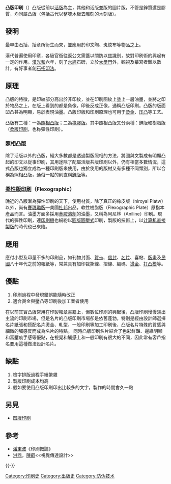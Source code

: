 {{Otheruses|凸版印刷 (公司)|subject=印刷方式|other=日本印刷企業「'''凸版印刷'''」}}

{{expand|time=2013-10-02T01:54:50+00:00}}
{{refimprove|time=2013-10-02T01:54:50+00:00}}
'''凸版印刷'''（{{lang-en|Letterpress}}）凸版從前以[[活版|活版]]為主，其他和活版並版的圖片版，不管是鋅質還是膠質，均同屬凸版（包括古代以整塊木板去雕刻的木刻版）。

== 發明 ==
最早由石括、括章所衍生而來，並應用於印文陶、斑紋布等物品之上。

漢代普遍使用印章，各級官衙往返公文需蓋以關防以玆識別，故對印刷術的興起有一定的作用。[[漢|漢]][[光和|光和]]六年，刻了[[六經|六經]]石碑，立於[[太學門|太學門]]外，觀視及摹寫者難以數計，有好事者創[[石拓印法|石拓印法]]。

== 原理 ==
凸版的特徵，是印紋部分高出於非印紋，並在印刷图紋上塗上一層油墨，並將之印於物品之上，在版上看到的都是負像，印後反成正像，通稱凸版印刷。凸版的版面凹凸甚為明顯，易於表現油墨。凸版印版和印刷原理也可用于[[烫金|烫金]]、[[压凸|压凸]]等工艺。

凸版有二種：一為[[照相凸版|照相凸版]]；二為[[橡膠版|橡膠版]]。其中照相凸版又分兩種：鋅版和樹脂版（[[柔版印刷|柔版印刷]]，也称彈性印刷）。

=== 照相凸版 ===
除了活版以外的凸版，絕大多數都是透過製版照相的方法，將圖與文製成有明顯凸起的印文以從事印刷，其用途除了配屬活版共版印刷以外，仍有相當多數情況，這式凸版也獨立成為一種印刷版來使用，由於使用的版材又有多種不同類別，所以合稱為照相凸版，通俗一點的則直稱[[鋅版|鋅版]]等。

=== [[柔性版印刷|柔性版印刷]]（Flexographic） ===
晚近的凸版漸為彈性印刷的天下，使用材質，除了真正的橡皮版（niroyal Platw）以外，尚有[[賽璐璐版|賽璐璐版]]—美國[[杜邦|杜邦]]出品，軟性樹脂版（Flexographic Plate）原指本產品而言。油墨方面多採用[[苯胺溶劑|苯胺溶劑]]的油墨，又稱為阿尼林（Aniline）印刷。現代的彈性印刷，連[[印刷機|印刷機]]也紛紛以[[圓版圓壓式|圓版圓壓式]]印刷，製版的技術上，以[[计算机直接製版|计算机直接製版]]的時代也已來臨。

== 應用 ==
應付小型及印量不多的印刷品，如刊物封面、[[賀卡|賀卡]]、[[信封|信封]]、[[名片|名片]]、喜帖、[[版畫|版畫]]及[[中華民國|民國]]八十年代之前的報紙等，常兼具有加印裁撕線、摺線、編碼、[[燙金|燙金]]、[[打凸模|打凸模]]等。

== 優點 ==
#印刷過程中發現錯誤能隨時改正
#適合燙金與壓凸等印刷後加工業者使用

在以前其實凸版常用在印製報章書籍上，但數位印刷的興起後，凸版印刷慢慢淡出主流的印刷市場，但是名片的凸版印刷市場卻是依舊蓬勃，特別是經由設計師選擇名片紙張和搭配名片燙金、軋型、一般印刷等加工印刷後，凸版名片特殊的質感與細緻的觸感反而成為名片的特點。
同時凸版印刷名片結合了色彩鮮豔、邊緣明顯和富壓痕手感等優點，在視覺和觸感上和一般印刷有很大的不同，因此常有客戶指名要用這種做法設計名片。

== 缺點 ==
#檢字排版過程手續繁雜
#製版印刷成本均高
#假如要使用凸版印刷印出比較多的文字，製作的時間會久一點

==另見==
*[[凹版印刷|凹版印刷]]

== 參考 ==
{{Reflist}}
* [[潘東波|潘東波]]《印刷慨論》
* [[洪鼎|洪鼎]]，[[陳叡|陳叡]]<<視覺傳達設計>>

{{-}}
{{Typography terms}}

{{Authority control}}
[[Category:印刷史|Category:印刷史]]
[[Category:出版史|Category:出版史]]
[[Category:防伪技术|Category:防伪技术]]